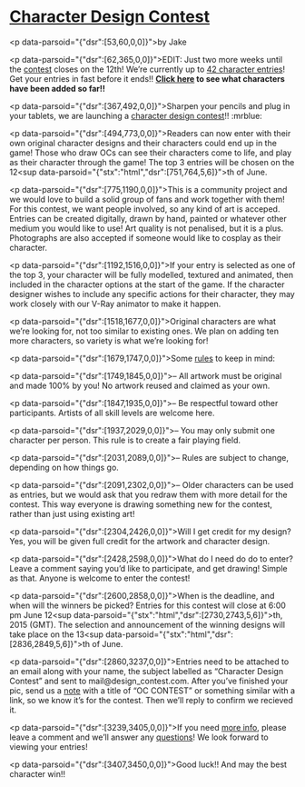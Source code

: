 

=[http://bit.ly/1crnyb7 Character Design Contest]=
<p data-parsoid="{"dsr":[53,60,0,0]}">by Jake</p>

<p data-parsoid="{"dsr":[62,365,0,0]}">EDIT: Just two more weeks until the [http://bit.ly/1crnyb7 contest] closes on the 12th! We’re currently up to [http://bit.ly/1crnyb7 42 character entries]! Get your entries in fast before it ends!! '''[http://bit.ly/1crnyb7 Click here] to see what characters have been added so far!!'''</p>

<p data-parsoid="{"dsr":[367,492,0,0]}">Sharpen your pencils and plug in your tablets, we are launching a [http://bit.ly/1crnyb7 character design contest]!! :mrblue:</p>

<p data-parsoid="{"dsr":[494,773,0,0]}">Readers can now enter with their own original character designs and their characters could end up in the game! Those who draw OCs can see their characters come to life, and play as their character through the game! The top 3 entries will be chosen on the 12<sup data-parsoid="{"stx":"html","dsr":[751,764,5,6]}">th</sup> of June.</p>

<p data-parsoid="{"dsr":[775,1190,0,0]}">This is a community project and we would love to build a solid group of fans and work together with them! For this contest, we want people involved, so any kind of art is acceped. Entries can be created digitally, drawn by hand, painted or whatever other medium you would like to use! Art quality is not penalised, but it is a plus. Photographs are also accepted if someone would like to cosplay as their character.</p>

<p data-parsoid="{"dsr":[1192,1516,0,0]}">If your entry is selected as one of the top 3, your character will be fully modelled, textured and animated, then included in the character options at the start of the game. If the character designer wishes to include any specific actions for their character, they may work closely with our V-Ray animator to make it happen.</p>

<p data-parsoid="{"dsr":[1518,1677,0,0]}">Original characters are what we’re looking for, not too similar to existing ones. We plan on adding ten more characters, so variety is what we’re looking for!</p>

<p data-parsoid="{"dsr":[1679,1747,0,0]}">Some [http://bit.ly/1crnyb7 rules] to keep in mind:</p>

<p data-parsoid="{"dsr":[1749,1845,0,0]}">– All artwork must be original and made 100% by you! No artwork reused and claimed as your own.</p>

<p data-parsoid="{"dsr":[1847,1935,0,0]}">– Be respectful toward other participants. Artists of all skill levels are welcome here.</p>

<p data-parsoid="{"dsr":[1937,2029,0,0]}">– You may only submit one character per person. This rule is to create a fair playing field.</p>

<p data-parsoid="{"dsr":[2031,2089,0,0]}">– Rules are subject to change, depending on how things go.</p>

<p data-parsoid="{"dsr":[2091,2302,0,0]}">– Older characters can be used as entries, but we would ask that you redraw them with more detail for the contest. This way everyone is drawing something new for the contest, rather than just using existing art!</p>

<p data-parsoid="{"dsr":[2304,2426,0,0]}">Will I get credit for my design? Yes, you will be given full credit for the artwork and character design.</p>

<p data-parsoid="{"dsr":[2428,2598,0,0]}">What do I need do do to enter? Leave a comment saying you’d like to participate, and get drawing! Simple as that. Anyone is welcome to enter the contest!</p>

<p data-parsoid="{"dsr":[2600,2858,0,0]}">When is the deadline, and when will the winners be picked? Entries for this contest will close at 6:00 pm June 12<sup data-parsoid="{"stx":"html","dsr":[2730,2743,5,6]}">th</sup>, 2015 (GMT). The selection and announcement of the winning designs will take place on the 13<sup data-parsoid="{"stx":"html","dsr":[2836,2849,5,6]}">th</sup> of June.</p>

<p data-parsoid="{"dsr":[2860,3237,0,0]}">Entries need to be attached to an email along with your name, the subject labelled as “Character Design Contest” and sent to mail@design_contest.com. After you’ve finished your pic, send us a [http://bit.ly/1crnyb7 note] with a title of “OC CONTEST” or something similar with a link, so we know it’s for the contest. Then we’ll reply to confirm we recieved it.</p>

<p data-parsoid="{"dsr":[3239,3405,0,0]}">If you need [http://bit.ly/1crnyb7 more info], please leave a comment and we’ll answer any [http://bit.ly/1crnyb7 questions]! We look forward to viewing your entries!</p>

<p data-parsoid="{"dsr":[3407,3450,0,0]}">Good luck!! And may the best character win!!</p>

<p style="outline: 1px solid blue;">
</p><ac_metadata title="Character Design Contest"> </ac_metadata>